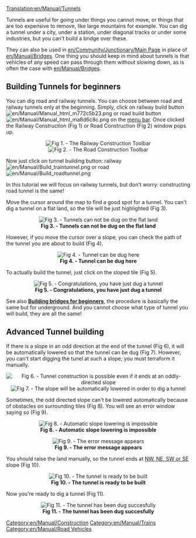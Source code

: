 [[Translation:en/Manual/Tunnels]]
[[Category:en/Manual/Construction]]
[[Category:en/Manual/Trains]]
[[Category:en/Manual/Road Vehicles]]

Tunnels are useful for going under things you cannot move, or things that are too expensive to remove, like large mountains for example. You can dig a tunnel under a city, under a station, under diagonal tracks or under some industries, but you can't build a bridge over these.

They can also be used in [[en/Community/Junctionary/Main Page]] in place of [[en/Manual/Bridges]]. One thing you should keep in mind about tunnels is that vehicles of any speed can pass through them without slowing down, as is often the case with [[en/Manual/Bridges]].


==Building Tunnels for beginners==
You can dig road and railway tunnels. You can choose between road and railway tunnels only at the beginning. Simply, click on railway build button [[File:en/Manual/Manual html m772c5b23.png]] or road build button [[File:en/Manual/Manual html ma6d6c8c.png]] on the [[en/Manual/Game interface|menu bar]]. Once clicked the Railway Construction (Fig 1) or Road Construction (Fig 2) window pops up.

<center>[[File:en/Manual/Railroad Construction.png|center|frame|'''Fig 1. - The Railway Construction Toolbar''']]
[[File:en/Manual/Road constructionnew.png|center|frame|'''Fig 2. - The Road Construction Toolbar''']]
</center>

Now just click on tunnel building button: railway [[File:en/Manual/Build traintunnel.png]] or road [[File:en/Manual/Build roadtunnel.png]]

In this tutorial we will focus on railway tunnels, but don't worry: constructing road tunnel is the same!

Move the cursor around the map to find a good spot for a tunnel. You can't dig a tunnel on a flat land, so the tile will be just highlighted (Fig 3).
<center>[[File:en/Manual/Tunnel try.png|center|frame|'''Fig 3. - Tunnels can not be dug on the flat land''']]</center>

However, if you move the cursor over a slope, you can check the path of the tunnel you are about to build (Fig 4).
<center>[[File:en/Manual/Tunnel prepare first.png|center|frame|'''Fig 4. - Tunnel can be dug here''']]</center>

To actually build the tunnel, just click on the sloped tile (Fig 5).
<center>[[File:en/Manual/Tunnel built first.png|center|frame|'''Fig 5. - Congratulations, you have just dug a tunnel''']]</center>

See also '''[[en/Manual/Bridges#building-bridges-for-beginners|Building bridges for beginners]]''', the procedure is basically the same but for underground. And you cannot choose what type of tunnel you will build, they are all the same!

==Advanced Tunnel building==

If there is a slope in an odd direction at the end of the tunnel (Fig 6), it will be automatically lowered so that the tunnel can be dug (Fig 7). However, you can't start digging the tunel at such a slope; you must terraform it manually.
<center>[[File:en/Manual/Tunnel prepare second.png|center|frame|'''Fig 6. - Tunnel construction is possible even if it ends at an oddly-directed slope''']]
[[File:en/Manual/Tunnel built second.png|center|frame|'''Fig 7. - The slope will be automatically lowered in order to dig a tunnel''']]</center>

Sometimes, the odd directed slope can't be lowered automatically because of obstacles on surrounding tiles (Fig 8). You will see an error window saying so (Fig 9). 
<center>[[File:en/Manual/Tunnel terraform third.png|center|frame|'''Fig 8. - Automatic slope lowering is impossible''']]</center>
<center>[[File:en/Manual/Tunnel error third.png|center|frame|'''Fig 9. - The error message appears''']]</center>

You should raise the land manually, so the tunnel ends at [[en/Development/Directions|NW, NE, SW or SE]] slope (Fig 10).
<center>[[File:en/Manual/Tunnel prepare third.png|center|frame|'''Fig 10. - The tunnel is ready to be built''']]</center>
Now you're ready to dig a tunnel (Fig 11).
<center>[[File:en/Tunnel built third.png|center|frame|'''Fig 11. - The tunnel has been dug succesfully''']]</center>
